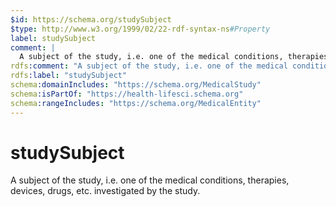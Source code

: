 ```yaml
---
$id: https://schema.org/studySubject
$type: http://www.w3.org/1999/02/22-rdf-syntax-ns#Property
label: studySubject
comment: |
  A subject of the study, i.e. one of the medical conditions, therapies, devices, drugs, etc. investigated by the study.
rdfs:comment: "A subject of the study, i.e. one of the medical conditions, therapies, devices, drugs, etc. investigated by the study."
rdfs:label: "studySubject"
schema:domainIncludes: "https://schema.org/MedicalStudy"
schema:isPartOf: "https://health-lifesci.schema.org"
schema:rangeIncludes: "https://schema.org/MedicalEntity"
---
```


# studySubject

A subject of the study, i.e. one of the medical conditions, therapies, devices, drugs, etc. investigated by the study.

